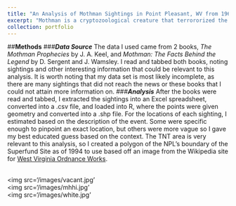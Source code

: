 ```yaml
---
title: "An Analysis of Mothman Sightings in Point Pleasant, WV from 1966-1967"
excerpt: "Mothman is a cryptozoological creature that terrororized the citizens of Point Pleasant, WV and surrounding areas between 1966-1967. Here, I present an analysis of the sighings I could find information about. Image of Mothman Statue in Point Pleasant from [The Charleston Gazette](https://www.wvgazettemail.com/arts_and_entertainment/annual-mothman-festival-makes-point-pleasant-a-paranormal-paradise-this-weekend/article_1a0652dc-d480-5c2e-809a-5db33dd90f7d.html)<br/><img src='/images/mothman_statue.jpg'>"
collection: portfolio
---
```

##**Methods**
###***Data Source***
	The data I used came from 2 books, *The Mothman Prophecies* by J. A. Keel, and *Mothman: The Facts Behind the Legend* by D. Sergent and J. Wamsley. I read and tabbed both books, noting sightings and other interesting information that could be relevant to this analysis. It is worth noting that my data set is most likely incomplete, as there are many sightings that did not reach the news or these books that I could not attain more information on.
###***Analysis***
After the books were read and tabbed, I extracted the sightings into an Excel spreadsheet, converted into a .csv file, and loaded into R, where the points were given geometry and converted into a .shp file. For the locations of each sighting, I estimated based on the description of the event. Some were specific enough to pinpoint an exact location, but others were more vague so I gave my best educated guess based on the context. 
The TNT area is very relevant to this analysis, so I created a polygon of the NPL’s boundary of the Superfund Site as of 1994 to use based off an image from the Wikipedia site for [West Virginia Ordnance Works](https://en.wikipedia.org/wiki/West_Virginia_Ordnance_Works#).

<br/><img src='/images/vacant.jpg'
<br/><img src='/images/mhhi.jpg'
<br/><img src='/images/white.jpg'
